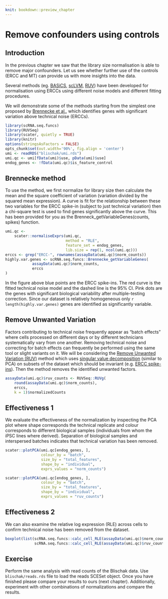 ```yaml
---
knit: bookdown::preview_chapter
---
```


# Remove confounders using controls

## Introduction

In the previous chapter we saw that the library size normalisation is able to remove major confounders. Let us see whether further use of the controls (ERCC and MT) can provide us with more insights into the data.

Several methods (eg. [BASiCS](https://github.com/catavallejos/BASiCS), [scLVM](https://github.com/PMBio/scLVM), [RUV](http://bioconductor.org/packages/release/bioc/html/RUVSeq.html)) have been developed for normalisation using ERCCs using different noise models and different fitting procedures.

We will demonstrate some of the methods starting from the simplest one proposed by [Brennecke et al.](http://www.nature.com/nmeth/journal/v10/n11/full/nmeth.2645.html), which identifies genes with significant variation above technical noise (ERCCs).

```r
library(scRNA.seq.funcs)
library(RUVSeq)
library(scater, quietly = TRUE)
library(knitr)
options(stringsAsFactors = FALSE)
opts_chunk$set(out.width='90%', fig.align = 'center')
umi <- readRDS("blischak/umi.rds")
umi.qc <- umi[fData(umi)$use, pData(umi)$use]
endog_genes <- !fData(umi.qc)$is_feature_control
```

## Brennecke method

To use the method, we first normalize for library size then calculate
the mean and the square coefficient of variation (variation divided by
the squared mean expression). A curve is fit for the relationship
between these two variables for the ERCC spike-in (subject to just
technical variation) then a chi-square test is used to find genes
significantly above the curve. This has been provided for you as the
Brenneck_getVariableGenes(counts, spikes) function.

```r
umi.qc <- 
    scater::normaliseExprs(umi.qc,
                           method = "RLE",
                           feature_set = endog_genes,
                           lib.size = rep(1, ncol(umi.qc)))
erccs <- grep("ERCC-", rownames(assayData(umi.qc)$norm_counts))
highly.var.genes <- scRNA.seq.funcs::Brennecke_getVariableGenes(
            assayData(umi.qc)$norm_counts,
            erccs
)
```

In the figure above blue points are the ERCC spike-ins. The red curve
is the fitted technical noise model and the dashed line is the 95%
CI. Pink dots are the genes with significant biological variability
after multiple-testing correction. Since our dataset is relatively
homogeneous only `r length(highly.var.genes)` genes are identified as significantly
variable.

## Remove Unwanted Variation

Factors contributing to technical noise frequently appear as "batch
effects" where cells processed on different days or by different
technicians systematically vary from one another. Removing technical
noise and correcting for batch effects can frequently be performed
using the same tool or slight variants on it. We will be considering
the [Remove Unwanted Variation (RUV)](http://bioconductor.org/packages/release/bioc/html/RUVSeq.html)
method which uses [singular value decomposition](https://en.wikipedia.org/wiki/Singular_value_decomposition)
(similar to PCA) on subsets of the dataset which should be invariant
(e.g. [ERCC spike-ins](https://www.thermofisher.com/order/catalog/product/4456740)). Then the method removes the identified unwanted factors.

```r
assayData(umi.qc)$ruv_counts <- RUVSeq::RUVg(
    round(assayData(umi.qc)$norm_counts),
    erccs,
    k = 1)$normalizedCounts
```

## Effectiveness 1

We evaluate the effectiveness of the normalization by inspecting the
PCA plot where shape corresponds the technical replicate and colour
corresponds to different biological samples (individuals from whom the
iPSC lines where derived). Separation of biological samples and
interspersed batches indicates that technical variation has been
removed. 

```r
scater::plotPCA(umi.qc[endog_genes, ],
                colour_by = "batch",
                size_by = "total_features",
                shape_by = "individual",
                exprs_values = "norm_counts")
```

```r
scater::plotPCA(umi.qc[endog_genes, ],
                colour_by = "batch",
                size_by = "total_features",
                shape_by = "individual",
                exprs_values = "ruv_counts")
```

## Effectiveness 2

We can also examine the relative log expression (RLE) across cells to
confirm technical noise has been removed from the dataset.

```r
boxplot(list(scRNA.seq.funcs::calc_cell_RLE(assayData(umi.qc)$norm_counts),
             scRNA.seq.funcs::calc_cell_RLE(assayData(umi.qc)$ruv_counts)))
```

## Exercise

Perform the same analysis with read counts of the Blischak data. Use `blischak/reads.rds` file to load the reads SCESet object. Once you have finished please compare your results to ours (next chapter). Additionally, experiment with other combinations of normalizations and compare the results.
